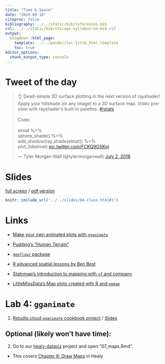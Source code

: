 ```yaml
---
title: "Time & Space"
date: "2019-09-18"
citeproc: false
bibliography: ../../static/bib/references.bib
csl: ../../static/bib/chicago-syllabus-no-bib.csl
output:
  blogdown::html_page:
    template: ../../pandoc/toc-title_html.template
    toc: true
editor_options: 
  chunk_output_type: console
---
```


# Tweet of the day

<blockquote class="twitter-tweet"><p lang="en" dir="ltr">👌 Dead-simple 3D surface plotting in the next version of rayshader! Apply your hillshade (or any image) to a 3D surface map. Video preview with rayshader&#39;s built-in palettes. <a href="https://twitter.com/hashtag/rstats?src=hash&amp;ref_src=twsrc%5Etfw">#rstats</a><br><br>Code:<br><br>elmat %&gt;%<br> sphere_shade() %&gt;% <br> add_shadow(ray_shade(elmat)) %&gt;% <br> plot_3d(elmat) <a href="https://t.co/FCKQ9OSKpj">pic.twitter.com/FCKQ9OSKpj</a></p>&mdash; Tyler Morgan-Wall (@tylermorganwall) <a href="https://twitter.com/tylermorganwall/status/1013760588307095552?ref_src=twsrc%5Etfw">July 2, 2018</a></blockquote> <script async src="https://platform.twitter.com/widgets.js" charset="utf-8"></script>

# Slides

[full screen](../../slides/04-class.html#1) / [pdf version](https://github.com/wesslen/dsba5122-spring2019/raw/master/public/files/dsba5122-spring2019-04-class.pdf)

```r
knitr::include_url('../../slides/04-class.html#1')
```

# Links

- [Make your own animated plots with `gganimate`](https://gganimate.com/)

- [Pudding's "Human Terrain"](https://pudding.cool/2018/10/city_3d/)

- [`geoflowr` package](https://github.com/ropenscilabs/geoflowr/)

- [R advanced spatial lessons by Ben Best](http://benbestphd.com/R-adv-spatial-lessons/tidy.html)

- [Statnmap's Introduction to mapping with `sf` and company](https://statnmap.com/2018-07-14-introduction-to-mapping-with-sf-and-co/)

- [LittleMissData's Map plots created with R and `ggmap`](https://www.littlemissdata.com/blog/maps)

# Lab 4: `gganimate`

1. [Rstudio.cloud `gganimate` cookbook project](https://rstudio.cloud/spaces/22733/project/211237) / [Slides](https://www.data-imaginist.com/slides/rstudioconf2019/assets/player/keynotedhtmlplayer#1)

## Optional (likely won't have time):

2. Go to our [healy-dataviz](https://rstudio.cloud/spaces/22733/project/160035) project and open "07_maps.Rmd".

  - This covers [Chapter 8: Draw Maps](http://socviz.co/maps.html#maps) in Healy
